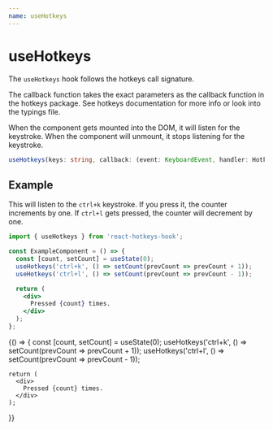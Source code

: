```yaml
---
name: useHotkeys
---
```



# useHotkeys

The `useHotkeys` hook follows the hotkeys call signature.

The callback function takes the exact parameters as the callback function in the hotkeys package.
See hotkeys documentation for more info or look into the typings file.

When the component gets mounted into the DOM, it will listen for the keystroke. When the component will unmount, it
stops listening for the keystroke.

```ts
useHotkeys(keys: string, callback: (event: KeyboardEvent, handler: HotkeysEvent) => void)
```

## Example

This will listen to the `ctrl+k` keystroke. If you press it, the counter increments by one. If `ctrl+l` gets pressed,
the counter will decrement by one.

```js
import { useHotkeys } from 'react-hotkeys-hook';
```

```jsx
const ExampleComponent = () => {
  const [count, setCount] = useState(0);
  useHotkeys('ctrl+k', () => setCount(prevCount => prevCount + 1));
  useHotkeys('ctrl+l', () => setCount(prevCount => prevCount - 1));

  return (
    <div>
      Pressed {count} times.
    </div>
  );
};
```

<Playground>
  {() => {
    const [count, setCount] = useState(0);
    useHotkeys('ctrl+k', () => setCount(prevCount => prevCount + 1));
    useHotkeys('ctrl+l', () => setCount(prevCount => prevCount - 1));

    return (
      <div>
        Pressed {count} times.
      </div>
    );
  }}
</Playground>